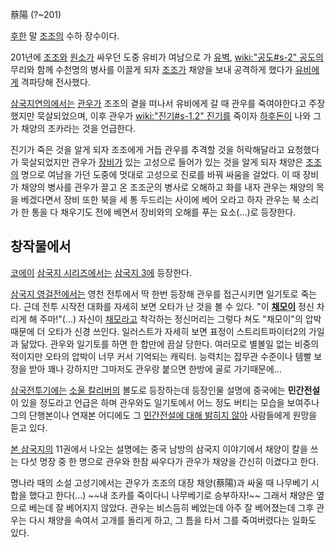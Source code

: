 蔡陽
(?~201)

[[후한]] 말 [[조조]]의 수하 장수이다.

201년에 [[조조]]와 [[원소]]가 싸우던 도중 유비가 여남으로 가 [[유벽]], [[wiki:"공도#s-2" 공도]]의 무리와 함께 수천명의 병사를 이끌게 되자 [[조조]]가 채양을 보내 공격하게 했다가 [[유비]]에게 격파당해 전사했다.

[[삼국지연의]]에서는 [[관우]]가 조조의 곁을 떠나서 유비에게 갈 때 관우를 죽여야한다고 주장했지만 묵살되었으며, 이후 관우가 [[wiki:"진기#s-1.2" 진기]]를 죽이자 [[하후돈]]이 나와 그가 채양의 조카라는 것을 언급한다.

진기가 죽은 것을 알게 되자 조조에게 거듭 관우를 추격할 것을 허락해달라고 요청했다가 묵살되었지만 관우가 [[장비]]가 있는 고성으로 들어가 있는 것을 알게 되자 채양은 [[조조]]의 명으로 여남을 가던 도중에 멋대로 고성으로 진로를 바꿔 싸움을 걸었다. 이 때 장비가 채양의 병사를 관우가 끌고 온 조조군의 병사로 오해하고 화를 내자 관우는 채양의 목을 베겠다면서 장비 또한 북을 세 통 두드리는 사이에 베어 오라고 하자 관우는 북 소리가 한 통을 다 채우기도 전에 베면서 장비와의 오해를 푸는 요소(…)로 등장한다.

== 창작물에서 ==
[[코에이]] [[삼국지 시리즈]]에서는 [[삼국지 3]]에 등장한다.

[[삼국지 영걸전]]에서는 영천 전투에서 딱 한번 등장해 관우를 접근시키면 일기토로 죽는다. 근데 전투 시작전 대화를 자세히 보면 오타가 난 것을 볼 수 있다. "이 '''[[채모]]이''' 정신 차리게 해 주마!"(...) 자신이 [[채모]]라고 착각하는 정신머리는 그렇다 쳐도 "채모이"의 압박 때문에 더 오타가 신경 쓰인다. 일러스트가 자세히 보면 표정이 스트리트파이터2의 가일과 닮았다. 관우와 일기토를 하면 한 합만에 끔살 당한다. 여러모로 별볼일 없는 비중의 적이지만 오타의 압박이 너무 커서 기억되는 캐릭터. 
능력치는 잡무관 수준이나 템빨 보정을 받아 꽤나 강하지만 그마저도 관우랑 붙으면 한방에 골로 가기때문에...

[[삼국전투기]]에는  [[소울 칼리버]]의 볼도로 등장하는데 등장인물 설명에 중국에는 '''민간전설'''이 있을 정도라고 언급은 하며 관우와도 일기토에서 어느 정도 버티는 모습을 보여주나 그의 단행본이나 연재본 어디에도 그 [[맥거핀|민간전설에 대해 밝히지 않아]] 사람들에게 원망을 듣고 있다.

[[본 삼국지]]의 11권에서 나오는 설명에는 중국 남방의 삼국지 이야기에서 채양이 칼을 쓰는 다섯 명장 중 한 명으로 관우와 한참 싸우다가 관우가 채양을 간신히 이겼다고 한다.

명나라 때의 소설 고성기에서는 관우가 조조의 대장 채양(蔡陽)과 싸울 때 나무베기 시합을 했다고 한다(…) ~~내 조카를 죽이다니 나무베기로 승부하자!~~ 그래서 채양은 옆으로 베는데 잘 베어지지 않았다. 관우는 비스듬히 베었는데 아주 잘 베어졌는데 그후 관우는 다시 채양을 속여서 고개를 돌리게 하고, 그 틈을 타서 그를 죽여버렸다는 일화도 있다.
